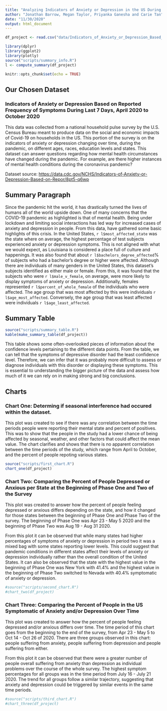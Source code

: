 ```yaml
---
title: "Analyzing Indicators of Anxiety or Depression in the US During the Global COVID-19 Pandemic"
author: "Jonathan Barrow, Megan Taylor, Priyanka Ganesha and Carie Tan"
date: "11/30/2020"
output: html_document
---
```


```r
df_project <- read.csv("data/Indicators_of_Anxiety_or_Depression_Based_on_Reported_Frequency_of_Symptoms_During_Last_7_Days.csv", stringsAsFactors = FALSE)

library(dplyr)
library(ggplot2)
library(plotly)
source("scripts/summary_info.R")
l <- compute_summary(df_project)

knitr::opts_chunk$set(echo = TRUE)
```

## Our Chosen Dataset
### Indicators of Anxiety or Depression Based on Reported Frequency of Symptoms During Last 7 Days, April 2020 to October 2020  
This data was collected from a national household pulse survey by the U.S. Census Bureau meant to produce data on the social and economic impacts of Covid-19 on households in the US. This portion of the survey is on the indicators of anxiety or depression changing over time, during the pandemic, on different ages, races, education levels and states. This dataset can answer questions regarding how mental health circumstances have changed during the pandemic. For example, are there higher instances of mental health conditions during the coronavirus pandemic?

Dataset source: <https://data.cdc.gov/NCHS/Indicators-of-Anxiety-or-Depression-Based-on-Repor/8pt5-q6wp>


## Summary Paragraph
Since the pandemic hit the world, it has drastically turned the lives of humans all of the world upside down. One of many concerns that the COVID-19 pandemic as highlighted is that of mental health. Being under lockdown and limiting social interactions has led way for increased cases of anxiety and depression in people. From this data, have gathered some basic highlights of this crisis. In the United States, `r l$most_affected_state` was the state where on average, the highest percentage of test subjects experienced anxiety or depression symptoms. This is not aligned with what we would expect, as Louisiana is considered a place full of culture and happenings. It was also found that about `r l$bachelors_degree_affected`% of subjects who had a bachelor's degree or higher were affected. Although there are individuals of many genders in the United States, this dataset's subjects identified as either male or female. From this, it was found that the subjects who were `r l$male_v_female`, on average, were more likely to display symptoms of anxiety or depression. Additionally, females represented `r l$percent_of_whole_female` of the individuals who were affected. The age group that was most affected by this were individuals `r l$age_most_affected`. Conversely, the age group that was least affected were individuals `r l$age_least_affected`.

## Summary Table
```r
source("scripts/summary_table.R")
kable(make_summary_table(df_project))
```

This table shows some often-overlooked pieces of information about the confidence levels pertaining to the different data points. From the table, we can tell that the symptoms of depressive disorder had the least confidence level. Therefore, we can infer that it was probably more difficult to assess or diagnose individuals with this disorder or displaying these symptoms. This is essential to understanding the bigger picture of the data and assess how much of it we can rely on in making strong and big conclusions.

## Charts
### Chart One: Determing if seasonal interference had occured within the dataset.
This plot was created to see if there was any correlation between the time periods people were reporting their mental state and percent of positives. This was to show that the people in the study
had a lower chance of being affected by seasonal, weather, and other factors that could affect the 
mean value. The chart clarifies and shows that there is no apparent correlation between the time 
periods of the study, which range from April to October, and the percent of people repoting various states. 

```R
source("scripts/first_chart.R")
chart_one(df_project)
```

### Chart Two: Comparing the Percent of People Depressed or Anxious per State at the Beginning of Phase One and Two of the Survey
This plot was created to answer how the percent of people feeling depressed or anxious differs depending on the state, and how it changed for those states between the beginning of Phase One and Phase Two of the survey. The beginning of Phase One was Apr 23 - May 5 2020 and the beginning of Phase Two was Aug 19 - Aug 31 2020.

From this plot it can be observed that while many states had higher percentages of symptoms of anxiety or depression in period two it was a mixed bag with some states reporting lower levels. This could suggest that pandemic conditions in different states affect their levels of anxiety or depression individually rather than the overall condition of the United States. It can also be observed that the state with the highest value in the beginning of Phase One was New York with 41.4% and the highest value in the beginning of Phase Two switched to Nevada with 40.4% symptomatic of anxiety or depression. 
```R
#source("scripts/second_chart.R")
#chart_two(df_project)
```

### Chart Three: Comparing the Percent of People in the US Symptomatic of Anxiety and/or Depression Over Time
This plot was created to answer how the percent of people feeling depressed and/or anxious differs over time. The time period of this chart goes from the beginning to the end of the survey, from Apr 23 - May 5 to Oct 14 - Oct 26 of 2020. There are three groups observed in this chart: people suffering from anxiety, people suffering from depression and people suffering from either.

From this plot it can be observed that there were a greater number of people overall suffering from anxiety than depression as individual problems over the course of the whole survey. The highest symptom percentages for all groups was in the time period from July 16 - July 21 2020. The trend for all groups follow a similar trajectory, suggesting that anxiety and depression could be triggered by similar events in the same time periods.       
```R
#source("scripts/third_chart.R")
#chart_three(df_project)
```




